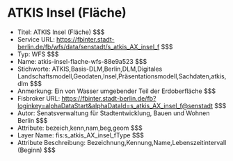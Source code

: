 # ATKIS Insel (Fläche)
- Titel: ATKIS Insel (Fläche) $$$
- Service URL: https://fbinter.stadt-berlin.de/fb/wfs/data/senstadt/s_atkis_AX_insel_f $$$
- Typ: WFS $$$
- Name: atkis-insel-flache-wfs-88e9a523 $$$
- Stichworte: ATKIS,Basis-DLM,Berlin,DLM,Digitales Landschaftsmodell,Geodaten,Insel,Präsentationsmodell,Sachdaten,atkis,dlm $$$
- Anmerkung: Ein von Wasser umgebender Teil der Erdoberfläche $$$
- Fisbroker URL: https://fbinter.stadt-berlin.de/fb?loginkey=alphaDataStart&alphaDataId=s_atkis_AX_insel_f@senstadt $$$
- Autor: Senatsverwaltung für Stadtentwicklung, Bauen und Wohnen Berlin $$$
- Attribute: bezeich,kenn,nam,beg,geom $$$
- Layer Name: fis:s_atkis_AX_insel_fType $$$
- Attribute Beschreibung: Bezeichnung,Kennung,Name,Lebenszeitintervall (Beginn) $$$
